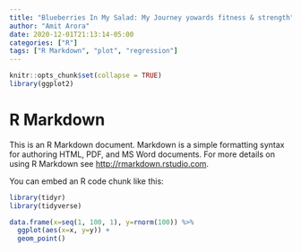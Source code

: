 ```yaml
---
title: "Blueberries In My Salad: My Journey yowards fitness & strength"
author: "Amit Arora"
date: 2020-12-01T21:13:14-05:00
categories: ["R"]
tags: ["R Markdown", "plot", "regression"]
---
```


```r
knitr::opts_chunk$set(collapse = TRUE)
library(ggplot2)
```

# R Markdown

This is an R Markdown document. Markdown is a simple formatting syntax for authoring HTML, PDF, and MS Word documents. For more details on using R Markdown see <http://rmarkdown.rstudio.com>.

You can embed an R code chunk like this:

```r
library(tidyr)
library(tidyverse)

data.frame(x=seq(1, 100, 1), y=rnorm(100)) %>%
  ggplot(aes(x=x, y=y)) + 
  geom_point()

```



